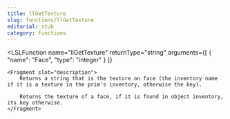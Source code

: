 ```yaml
---
title: llGetTexture
slug: functions/llGetTexture
editorial: stub
category: functions
---
```


<LSLFunction
	name="llGetTexture"
	returnType="string"
	arguments={[
	{
		"name": "Face",
		"type": "integer"
	}
]}
>
	<Fragment slot="description">
		Returns a string that is the texture on face (the inventory name if it is a texture in the prim's inventory, otherwise the key).
		
		Returns the texture of a face, if it is found in object inventory, its key otherwise.
	</Fragment>
</LSLFunction>
